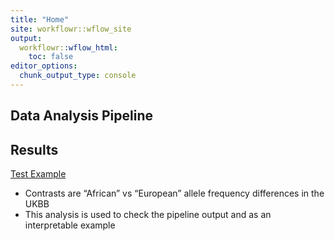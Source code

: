 ```yaml
---
title: "Home"
site: workflowr::wflow_site
output:
  workflowr::wflow_html:
    toc: false
editor_options:
  chunk_output_type: console
---
```


## Data Analysis Pipeline  


## Results 

[Test Example](TestExample.html)  

- Contrasts are "African" vs "European" allele frequency differences in the UKBB  
- This analysis is used to check the pipeline output and as an interpretable example  


